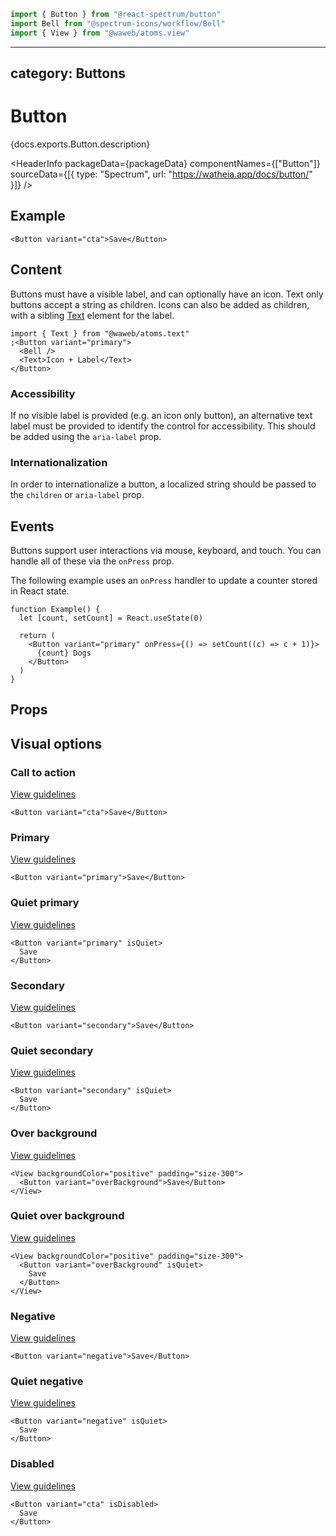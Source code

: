 <!-- Copyright 2020 Adobe. All rights reserved.
This file is licensed to you under the Apache License, Version 2.0 (the "License");
you may not use this file except in compliance with the License. You may obtain a copy
of the License at http://www.apache.org/licenses/LICENSE-2.0
Unless required by applicable law or agreed to in writing, software distributed under
the License is distributed on an "AS IS" BASIS, WITHOUT WARRANTIES OR REPRESENTATIONS
OF ANY KIND, either express or implied. See the License for the specific language
governing permissions and limitations under the License. -->



```jsx import
import { Button } from "@react-spectrum/button"
import Bell from "@spectrum-icons/workflow/Bell"
import { View } from "@waweb/atoms.view"
```

---

## category: Buttons

# Button

<p>{docs.exports.Button.description}</p>

<HeaderInfo
  packageData={packageData}
  componentNames={["Button"]}
  sourceData={[{ type: "Spectrum", url: "https://watheia.app/docs/button/" }]}
/>

## Example

```tsx example
<Button variant="cta">Save</Button>
```

## Content

Buttons must have a visible label, and can optionally have an icon. Text only buttons accept a string
as children. Icons can also be added as children, with a sibling [Text](Text.html) element for the label.

```tsx example
import { Text } from "@waweb/atoms.text"
;<Button variant="primary">
  <Bell />
  <Text>Icon + Label</Text>
</Button>
```

### Accessibility

If no visible label is provided (e.g. an icon only button),
an alternative text label must be provided to identify the control for accessibility. This should be added using
the `aria-label` prop.

### Internationalization

In order to internationalize a button, a localized string should be passed to the `children` or `aria-label` prop.

## Events

Buttons support user interactions via mouse, keyboard, and touch. You can handle all of these via the `onPress`
prop.

The following example uses an `onPress` handler to update a counter stored in React state.

```tsx example
function Example() {
  let [count, setCount] = React.useState(0)

  return (
    <Button variant="primary" onPress={() => setCount((c) => c + 1)}>
      {count} Dogs
    </Button>
  )
}
```

## Props

<PropTable component={docs.exports.Button} links={docs.links} />

## Visual options

### Call to action

[View guidelines](https://watheia.app/docs/button/#Call-to-action-variant)

```tsx example
<Button variant="cta">Save</Button>
```

### Primary

[View guidelines](https://watheia.app/docs/button/#Primary-variant)

```tsx example
<Button variant="primary">Save</Button>
```

### Quiet primary

[View guidelines](https://watheia.app/docs/button/#Quiet)

```tsx example
<Button variant="primary" isQuiet>
  Save
</Button>
```

### Secondary

[View guidelines](https://watheia.app/docs/button/#Secondary-variant)

```tsx example
<Button variant="secondary">Save</Button>
```

### Quiet secondary

[View guidelines](https://watheia.app/docs/button/#Quiet)

```tsx example
<Button variant="secondary" isQuiet>
  Save
</Button>
```

### Over background

[View guidelines](https://watheia.app/docs/button/#Over-background-variant)

```tsx example
<View backgroundColor="positive" padding="size-300">
  <Button variant="overBackground">Save</Button>
</View>
```

### Quiet over background

[View guidelines](https://watheia.app/docs/button/#Quiet)

```tsx example
<View backgroundColor="positive" padding="size-300">
  <Button variant="overBackground" isQuiet>
    Save
  </Button>
</View>
```

### Negative

[View guidelines](https://watheia.app/docs/button/#Negative-variant)

```tsx example
<Button variant="negative">Save</Button>
```

### Quiet negative

[View guidelines](https://watheia.app/docs/button/#Quiet)

```tsx example
<Button variant="negative" isQuiet>
  Save
</Button>
```

### Disabled

[View guidelines](https://watheia.app/docs/button/#Disabled)

```tsx example
<Button variant="cta" isDisabled>
  Save
</Button>
```
